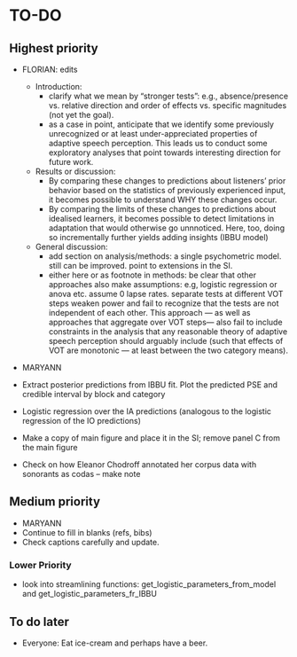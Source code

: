 <!-- Do NOT knit this document. It is part of a larger document. Instead knit the main document (my-apa-formatted-article) -->

# TO-DO

## Highest priority
 * FLORIAN: edits
   * Introduction: 
     * clarify what we mean by "stronger tests": e.g., absence/presence vs. relative direction and order of effects vs. specific magnitudes (not yet the goal). 
     * as a case in point, anticipate that we identify some previously unrecognized or at least under-appreciated properties of adaptive speech perception. This leads us to conduct some exploratory analyses that point towards interesting direction for future work. 
     
   * Results or discussion:
     * By comparing these changes to predictions about listeners' prior behavior based on the statistics of previously experienced input, it becomes possible to understand WHY these changes occur.
     * By comparing the limits of these changes to predictions about idealised learners, it becomes possible to detect limitations in adaptation that would otherwise go unnnoticed. Here, too, doing so incrementally further yields adding insights (IBBU model)
     
   * General discussion:
     * add section on analysis/methods: a single psychometric model. still can be improved. point to extensions in the SI.
     * either here or as footnote in methods: be clear that other approaches also make assumptions: e.g, logistic regression or anova etc. assume 0 lapse rates. separate tests at different VOT steps weaken power and fail to recognize that the tests are not independent of each other. This approach --- as well as approaches that aggregate over VOT steps--- also fail to include constraints in the analysis that any reasonable theory of adaptive speech perception should arguably include (such that effects of VOT are monotonic --- at least between the two category means).


 * MARYANN

  * Extract posterior predictions from IBBU fit. Plot the predicted PSE and credible interval by block and category
  * Logistic regression over the IA predictions (analogous to the logistic regression of the IO predictions)
  * Make a copy of main figure and place it in the SI; remove panel C from the main figure
  * Check on how Eleanor Chodroff annotated her corpus data with sonorants as codas -- make note

## Medium priority

 * MARYANN
  * Continue to fill in blanks (refs, bibs)
  * Check captions carefully and update.


### Lower Priority
  * look into streamlining functions: get_logistic_parameters_from_model and get_logistic_parameters_fr_IBBU

## To do later
  
  * Everyone: Eat ice-cream and perhaps have a beer.
